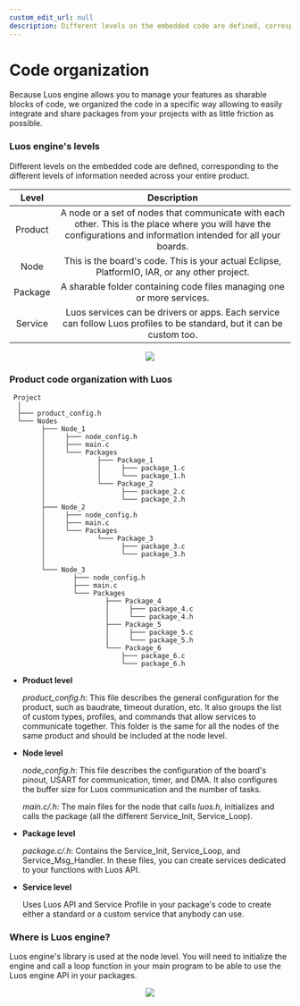 ```yaml
---
custom_edit_url: null
description: Different levels on the embedded code are defined, corresponding to the different levels of information needed across your entire product.
---
```



# Code organization

Because Luos engine allows you to manage your features as sharable blocks of code, we organized the code in a specific way allowing to easily integrate and share packages from your projects with as little friction as possible.

### Luos engine's levels

Different levels on the embedded code are defined, corresponding to the different levels of information needed across your entire product.

|  Level  |                                                                            Description                                                                            |
| :-----: | :---------------------------------------------------------------------------------------------------------------------------------------------------------------: |
| Product | A node or a set of nodes that communicate with each other. This is the place where you will have the configurations and information intended for all your boards. |
|  Node   |                                   This is the board's code. This is your actual Eclipse, PlatformIO, IAR, or any other project.                                   |
| Package |                                              A sharable folder containing code files managing one or more services.                                               |
| Service |                       Luos services can be drivers or apps. Each service can follow Luos profiles to be standard, but it can be custom too.                       |

<div align="center">
  <Image src="assets/images/architecture.svg" darkSrc="assets/images/architecture-dark.svg"></Image>
</div>

### Product code organization with Luos

```AsciiDoc
 Project
  │
  ├─── product_config.h
  └─── Nodes
        ├─── Node_1
        │     ├─── node_config.h
        │     ├─── main.c
        │     └─── Packages
        │             ├─── Package_1
        │             │     ├─── package_1.c
        │             │     └─── package_1.h
        │             └─── Package_2
        │                   ├─── package_2.c
        │                   └─── package_2.h
        ├─── Node_2
        │     ├─── node_config.h
        │     ├─── main.c
        │     └─── Packages
        │             └─── Package_3
        │                   ├─── package_3.c
        │                   └─── package_3.h
        │
        └─── Node_3
                ├─── node_config.h
                ├─── main.c
                └─── Packages
                        ├─── Package_4
                        │     ├─── package_4.c
                        │     └─── package_4.h
                        ├─── Package_5
                        │     ├─── package_5.c
                        │     └─── package_5.h
                        └─── Package_6
                            ├─── package_6.c
                            └─── package_6.h

```

- **Product level**

  _product_config.h_: This file describes the general configuration for the product, such as baudrate, timeout duration, etc. It also groups the list of custom types, profiles, and commands that allow services to communicate together. This folder is the same for all the nodes of the same product and should be included at the node level.

- **Node level**

  _node_config.h_: This file describes the configuration of the board's pinout, USART for communication, timer, and DMA. It also configures the buffer size for Luos communication and the number of tasks.

  _main.c/.h_: The main files for the node that calls _luos.h_, initializes and calls the package (all the different Service_Init, Service_Loop).

- **Package level**

  _package.c/.h_: Contains the Service_Init, Service_Loop, and Service_Msg_Handler. In these files, you can create services dedicated to your functions with Luos API.

- **Service level**

  Uses Luos API and Service Profile in your package's code to create either a standard or a custom service that anybody can use.

### Where is Luos engine?

Luos engine's library is used at the node level. You will need to initialize the engine and call a loop function in your main program to be able to use the Luos engine API in your packages.

<div align="center">
  <Image
    src="assets/images/luos_mcu_platform.svg"
    darkSrc="assets/images/luos_mcu_platform-dark.svg"
  />
</div>
